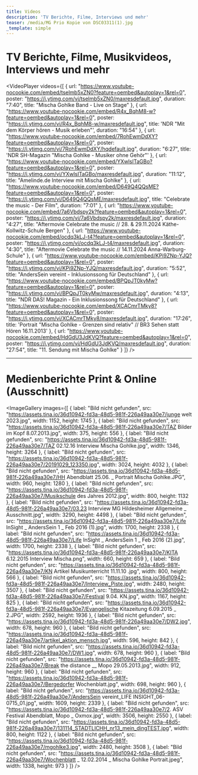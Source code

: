 ```yaml
---
title: Videos
description: 'TV Berichte, Filme, Interviews und mehr'
teaser: /media/MG Prio Kopie von DSC03311(1).jpg
_template: simple
---
```


# TV Berichte, Filme, Musikvideos, Interviews und mehr

<VideoPlayer
  videos={[
    {
      url: "https://www.youtube-nocookie.com/embed/tselmb5xZN0?feature=oembed&autoplay=1&rel=0",
      poster: "https://i.ytimg.com/vi/tselmb5xZN0/maxresdefault.jpg",
      duration: "7:40",
      title: "Mischa Gohlke Band - Live on Stage"
    },
    {
      url: "https://www.youtube-nocookie.com/embed/R4x_BqhM8-w?feature=oembed&autoplay=1&rel=0",
      poster: "https://i.ytimg.com/vi/R4x_BqhM8-w/maxresdefault.jpg",
      title: 'NDR "Mit dem Körper hören - Musik erleben"',
      duration: "16:54"
    },
    {
      url: "https://www.youtube-nocookie.com/embed/7RohEwmDdXY?feature=oembed&autoplay=1&rel=0",
      poster: "https://i.ytimg.com/vi/7RohEwmDdXY/hqdefault.jpg",
      duration: "6:27",
      title: 'NDR SH-Magazin "Mischa Gohlke - Musiker ohne Gehör"'
    },
    {
      url: "https://www.youtube-nocookie.com/embed/YXwlsITaGBo?feature=oembed&autoplay=1&rel=0",
      poster: "https://i.ytimg.com/vi/YXwlsITaGBo/maxresdefault.jpg",
      duration: "11:12",
      title: "Amelinde.de Interview mit Mischa Gohlke"
    },
    {
      url: "https://www.youtube-nocookie.com/embed/D649Q4QQsME?feature=oembed&autoplay=1&rel=0",
      poster: "https://i.ytimg.com/vi/D649Q4QQsME/maxresdefault.jpg",
      title: "Celebrate the music - Der Film",
      duration: "7:01"
    },
    {
      url: "https://www.youtube-nocookie.com/embed/7a6Vbdspy2k?feature=oembed&autoplay=1&rel=0",
      poster: "https://i.ytimg.com/vi/7a6Vbdspy2k/maxresdefault.jpg",
      duration: "4:27",
      title:
        "Aftermovie Celebrate the music // 28.  & 29.11.2024 Käthe-Kollwitz-Schule Bergen"
    },
    {
      url: "https://www.youtube-nocookie.com/embed/ocdq3kLJ-t4?feature=oembed&autoplay=1&rel=0",
      poster: "https://i.ytimg.com/vi/ocdq3kLJ-t4/maxresdefault.jpg",
      duration: "4:30",
      title: "Aftermovie Celebrate the music // 14.11.2024 Anna-Warburg-Schule"
    },
    {
      url: "https://www.youtube-nocookie.com/embed/KPi9ZNp-YJQ?feature=oembed&autoplay=1&rel=0",
      poster: "https://i.ytimg.com/vi/KPi9ZNp-YJQ/maxresdefault.jpg",
      duration: "5:52",
      title: "AndersSein vereint - Inklusionssong für Deutschland"
    },
    {
      url: "https://www.youtube-nocookie.com/embed/BPQpJT0kyMw?feature=oembed&autoplay=1&rel=0",
      poster: "https://i.ytimg.com/vi/BPQpJT0kyMw/maxresdefault.jpg",
      duration: "4:13",
      title: "NDR DAS! Magazin - Ein Inklusionssong für Deutschland"
    },
    {
      url: "https://www.youtube-nocookie.com/embed/XCACmrTMky8?feature=oembed&autoplay=1&rel=0",
      poster: "https://i.ytimg.com/vi/XCACmrTMky8/maxresdefault.jpg",
      duration: "17:26",
      title:
        'Portrait "Mischa Gohlke - Grenzen sind relativ" // BR3 Sehen statt Hören 16.11.2013'
    },
    {
      url: "https://www.youtube-nocookie.com/embed/HdGdU3JdKVQ?feature=oembed&autoplay=1&rel=0",
      poster: "https://i.ytimg.com/vi/HdGdU3JdKVQ/maxresdefault.jpg",
      duration: "27:54",
      title: "11. Sendung mit Mischa Gohlke"
    }
  ]}
/>

***

# Medienberichte Print & Online (Ausschnitt)

<ImageGallery
  images={[
    {
      label: "Bild nicht gefunden",
      src: "https://assets.tina.io/36d10942-fd3a-48d5-981f-226a49aa30e7/junge welt 2023.jpg",
      width: 1152,
      height: 1745
    },
    {
      label: "Bild nicht gefunden",
      src: "https://assets.tina.io/36d10942-fd3a-48d5-981f-226a49aa30e7/TAZ Bilder im Kopf 8.07.2013.jpg",
      width: 375,
      height: 556
    },
    {
      label: "Bild nicht gefunden",
      src: "https://assets.tina.io/36d10942-fd3a-48d5-981f-226a49aa30e7/TAZ 02.12.16 Interview Mischa Gohlke.jpg",
      width: 1346,
      height: 3264
    },
    {
      label: "Bild nicht gefunden",
      src: "https://assets.tina.io/36d10942-fd3a-48d5-981f-226a49aa30e7/20191029_123350.jpg",
      width: 3024,
      height: 4032
    },
    {
      label: "Bild nicht gefunden",
      src: "https://assets.tina.io/36d10942-fd3a-48d5-981f-226a49aa30e7/HH Abendblatt 25.06. _ Portrait Mischa Gohlke.JPG",
      width: 960,
      height: 1280
    },
    {
      label: "Bild nicht gefunden",
      src: "https://assets.tina.io/36d10942-fd3a-48d5-981f-226a49aa30e7/Musikschule des Jahres 2012.jpg",
      width: 800,
      height: 1132
    },
    {
      label: "Bild nicht gefunden",
      src: "https://assets.tina.io/36d10942-fd3a-48d5-981f-226a49aa30e7/03.23 Interview MG Hildesheimer Allgemeine _ Ausschnitt.jpg",
      width: 3290,
      height: 4498
    },
    {
      label: "Bild nicht gefunden",
      src: "https://assets.tina.io/36d10942-fd3a-48d5-981f-226a49aa30e7/Life InSight _  AndersSein 1 _ Feb 2016 (1).jpg",
      width: 1700,
      height: 2338
    },
    {
      label: "Bild nicht gefunden",
      src: "https://assets.tina.io/36d10942-fd3a-48d5-981f-226a49aa30e7/Life InSight _  AndersSein 1 _ Feb 2016 (2).jpg",
      width: 1700,
      height: 2338
    },
    {
      label: "Bild nicht gefunden",
      src: "https://assets.tina.io/36d10942-fd3a-48d5-981f-226a49aa30e7/KITA 6.12.2015 Interview Mischa.png",
      width: 660,
      height: 659
    },
    {
      label: "Bild nicht gefunden",
      src: "https://assets.tina.io/36d10942-fd3a-48d5-981f-226a49aa30e7/KN Artikel Musikunterricht 11.11.10 .jpg",
      width: 800,
      height: 566
    },
    {
      label: "Bild nicht gefunden",
      src: "https://assets.tina.io/36d10942-fd3a-48d5-981f-226a49aa30e7/Interview_Piste.jpg",
      width: 2480,
      height: 3507
    },
    {
      label: "Bild nicht gefunden",
      src: "https://assets.tina.io/36d10942-fd3a-48d5-981f-226a49aa30e7/Festival 9.04. KN.jpg",
      width: 1167,
      height: 825
    },
    {
      label: "Bild nicht gefunden",
      src: "https://assets.tina.io/36d10942-fd3a-48d5-981f-226a49aa30e7/Evangelische Kitazeitung 6.09.2015 _ 2.JPG",
      width: 2592,
      height: 1936
    },
    {
      label: "Bild nicht gefunden",
      src: "https://assets.tina.io/36d10942-fd3a-48d5-981f-226a49aa30e7/DW2.jpg",
      width: 678,
      height: 960
    },
    {
      label: "Bild nicht gefunden",
      src: "https://assets.tina.io/36d10942-fd3a-48d5-981f-226a49aa30e7/artikel_aktion_mensch.jpg",
      width: 596,
      height: 842
    },
    {
      label: "Bild nicht gefunden",
      src: "https://assets.tina.io/36d10942-fd3a-48d5-981f-226a49aa30e7/DW1.jpg",
      width: 678,
      height: 960
    },
    {
      label: "Bild nicht gefunden",
      src: "https://assets.tina.io/36d10942-fd3a-48d5-981f-226a49aa30e7/Break the distance __ Mopo 29.05.2013.jpg",
      width: 912,
      height: 960
    },
    {
      label: "Bild nicht gefunden",
      src: "https://assets.tina.io/36d10942-fd3a-48d5-981f-226a49aa30e7/Bergedorfer Wochenblatt.jpg",
      width: 698,
      height: 960
    },
    {
      label: "Bild nicht gefunden",
      src: "https://assets.tina.io/36d10942-fd3a-48d5-981f-226a49aa30e7/AndersSein vereint_LIFE INSIGHT_06-0715_01.jpg",
      width: 1609,
      height: 2339
    },
    {
      label: "Bild nicht gefunden",
      src: "https://assets.tina.io/36d10942-fd3a-48d5-981f-226a49aa30e7/2. ASV Festival Abendblatt, Mopo _ Oxmox.jpg",
      width: 3506,
      height: 2550
    },
    {
      label: "Bild nicht gefunden",
      src: "https://assets.tina.io/36d10942-fd3a-48d5-981f-226a49aa30e7/131114_STADTLICHH_nr13_mein_dingTEST.jpg",
      width: 800,
      height: 1122
    },
    {
      label: "Bild nicht gefunden",
      src: "https://assets.tina.io/36d10942-fd3a-48d5-981f-226a49aa30e7/mgohlke3.jpg",
      width: 2480,
      height: 3508
    },
    {
      label: "Bild nicht gefunden",
      src: "https://assets.tina.io/36d10942-fd3a-48d5-981f-226a49aa30e7/Wochenblatt _ 12.02.2014 _ Mischa Gohlke Portrait.jpeg",
      width: 1338,
      height: 973
    }
  ]}
/>
